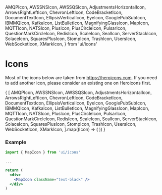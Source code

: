   AMQPIcon,
  AWSSNSIcon,
  AWSSQSIcon,
  AdjustmentsHorizontalIcon,
  ArrowsRightLeftIcon,
  ChevronLeftIcon,
  CodeBracketIcon,
  DocumentTextIcon,
  EllipsisVerticalIcon,
  EyeIcon,
  GooglePubSubIcon,
  IBMMQIcon,
  KafkaIcon,
  ListBulletIcon,
  MagnifyingGlassIcon,
  MapIcon,
  MQTTIcon,
  NATSIcon,
  PlusIcon,
  PlusCircleIcon,
  PulsarIcon,
  QuestionMarkCircleIcon,
  RedisIcon,
  ScaleIcon,
  SealIcon,
  ServerStackIcon,
  SolaceIcon,
  SquaresPlusIcon,
  StompIcon,
  TrashIcon,
  UsersIcon,
  WebSocketIcon,
  XMarkIcon,
} from 'ui/icons'

<Meta 
    title="Design Tokens/Icons"
/>


# Icons

Most of the icons below are taken from https://heroicons.com. If you need to add another icon, please consider an existing one on Heroicons first.

<IconGallery>
  {
    [
      AMQPIcon,
      AWSSNSIcon,
      AWSSQSIcon,
      AdjustmentsHorizontalIcon,
      ArrowsRightLeftIcon,
      ChevronLeftIcon,
      CodeBracketIcon,
      DocumentTextIcon,
      EllipsisVerticalIcon,
      EyeIcon,
      GooglePubSubIcon,
      IBMMQIcon,
      KafkaIcon,
      ListBulletIcon,
      MagnifyingGlassIcon,
      MapIcon,
      MQTTIcon,
      NATSIcon,
      PlusIcon,
      PlusCircleIcon,
      PulsarIcon,
      QuestionMarkCircleIcon,
      RedisIcon,
      ScaleIcon,
      SealIcon,
      ServerStackIcon,
      SolaceIcon,
      SquaresPlusIcon,
      StompIcon,
      TrashIcon,
      UsersIcon,
      WebSocketIcon,
      XMarkIcon,
    ].map((Icon) => (
      <IconItem name={Icon.displayName || Icon.render.name}>
        <Icon />
      </IconItem>
    ))
  }
</IconGallery>

### Example

```jsx
import { MapIcon } from 'ui/icons'

...

return (
  <div>
    <MapIcon className="text-black" />
  </div>
)
```